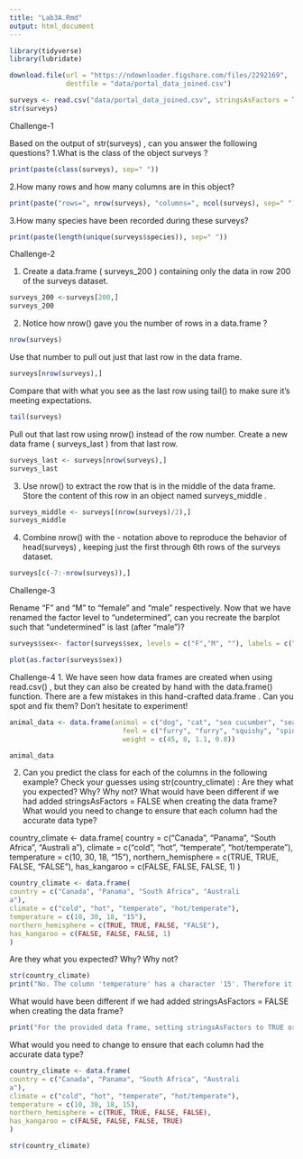 ```yaml
---
title: "Lab3A.Rmd"
output: html_document
---
```


```r
library(tidyverse)
library(lubridate)
```


```r
download.file(url = "https://ndownloader.figshare.com/files/2292169",
              destfile = "data/portal_data_joined.csv")
```



```r
surveys <- read.csv("data/portal_data_joined.csv", stringsAsFactors = TRUE)
str(surveys)
```

Challenge-1

Based on the output of str(surveys) , can you answer the following questions?
1.What is the class of the object surveys ?
```r
print(paste(class(surveys), sep=" "))
```


2.How many rows and how many columns are in this object?
```r
print(paste("rows=", nrow(surveys), "columns=", ncol(surveys), sep=" "))
```

3.How many species have been recorded during these surveys?

```r
print(paste(length(unique(surveys$species)), sep=" "))
```


Challenge-2

1. Create a data.frame ( surveys_200 ) containing only the data in row 200 of the
surveys dataset.
```r
surveys_200 <-surveys[200,]
surveys_200
```


2. Notice how nrow() gave you the number of rows in a data.frame ?

```r
nrow(surveys)
```

Use that number to pull out just that last row in the data frame.

```r
surveys[nrow(surveys),]
```


Compare that with what you see as the last row using tail() to make sure it’s
meeting expectations.

```r
tail(surveys)
```

Pull out that last row using nrow() instead of the row number.
Create a new data frame ( surveys_last ) from that last row.

```r
surveys_last <- surveys[nrow(surveys),]
surveys_last
```


3. Use nrow() to extract the row that is in the middle of the data frame. Store the content
of this row in an object named surveys_middle .
```r
surveys_middle <- surveys[(nrow(surveys)/2),]
surveys_middle
```


4. Combine nrow() with the - notation above to reproduce the behavior of
head(surveys) , keeping just the first through 6th rows of the surveys dataset.


```r

surveys[c(-7:-nrow(surveys)),]


```




Challenge-3

Rename “F” and “M” to “female” and “male” respectively.
Now that we have renamed the factor level to “undetermined”, can you recreate
the barplot such that “undetermined” is last (after “male”)?

```r
surveys$sex<- factor(surveys$sex, levels = c("F","M", ""), labels = c("female", "male", "undetermined"))

plot(as.factor(surveys$sex))
```


Challenge-4
1. We have seen how data frames are created when using read.csv() , but they can also
be created by hand with the data.frame() function. There are a few mistakes in this
hand-crafted data.frame . Can you spot and fix them? Don’t hesitate to experiment!

```r
animal_data <- data.frame(animal = c("dog", "cat", "sea cucumber", "sea urchin"),
                            feel = c("furry", "furry", "squishy", "spiny"),
                            weight = c(45, 8, 1.1, 0.8))

animal_data
```

2. Can you predict the class for each of the columns in the following example?
Check your guesses using str(country_climate) :
Are they what you expected? Why? Why not?
What would have been different if we had added stringsAsFactors = FALSE
when creating the data frame?
What would you need to change to ensure that each column had the accurate
data type?



country_climate <- data.frame(
country = c("Canada", "Panama", "South Africa", "Australi
a"),
climate = c("cold", "hot", "temperate", "hot/temperate"),
temperature = c(10, 30, 18, "15"),
northern_hemisphere = c(TRUE, TRUE, FALSE, "FALSE"),
has_kangaroo = c(FALSE, FALSE, FALSE, 1)
)



```r
country_climate <- data.frame(
country = c("Canada", "Panama", "South Africa", "Australi
a"),
climate = c("cold", "hot", "temperate", "hot/temperate"),
temperature = c(10, 30, 18, "15"),
northern_hemisphere = c(TRUE, TRUE, FALSE, "FALSE"),
has_kangaroo = c(FALSE, FALSE, FALSE, 1)
)

```

Are they what you expected? Why? Why not?

```r
str(country_climate)
print("No. The column 'temperature' has a character '15'. Therefore it is not numeric. The column 'northern_hemisphere' has a character 'FALSE'. Therefore it is not logical. The column 'has_kangaroo' has a number '1'. Therefore, it is not logical ")
```

What would have been different if we had added stringsAsFactors = FALSE
when creating the data frame?

```r
print("For the provided data frame, setting stringsAsFactors to TRUE or FALSE does not convert the columns with texts to factors. But the once the data frame is corrected as shown below, setting stringsAsFactors = TRUE converts the columns-'country' and 'climate' to a factor ")
```

What would you need to change to ensure that each column had the accurate
data type?

```r
country_climate <- data.frame(
country = c("Canada", "Panama", "South Africa", "Australi
a"),
climate = c("cold", "hot", "temperate", "hot/temperate"),
temperature = c(10, 30, 18, 15),
northern_hemisphere = c(TRUE, TRUE, FALSE, FALSE),
has_kangaroo = c(FALSE, FALSE, FALSE, TRUE)
)

str(country_climate)
```


